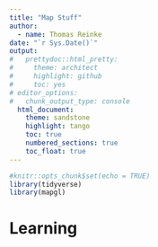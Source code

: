 ```yaml
---
title: "Map Stuff"
author:
  - name: Thomas Reinke
date: "`r Sys.Date()`"
output: 
#   prettydoc::html_pretty:
#     theme: architect
#     highlight: github
#     toc: yes
# editor_options: 
#   chunk_output_type: console
  html_document:
    theme: sandstone
    highlight: tango
    toc: true
    numbered_sections: true
    toc_float: true
---
```


```r
#knitr::opts_chunk$set(echo = TRUE)
library(tidyverse)
library(mapgl)
```

# Learning